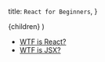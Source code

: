   title: `React for Beginners`,
}

  <UltimateGuide frontMatter={meta}>{children}</UltimateGuide>
)

- [WTF is React?](/learn/react/beginners/wtf-is-react)
- [WTF is JSX?](/learn/react/beginners/wtf-is-jsx)

